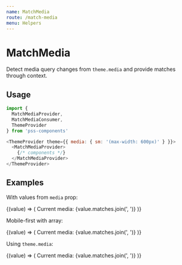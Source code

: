 ```yaml
---
name: MatchMedia
route: /match-media
menu: Helpers
---
```



# MatchMedia

Detect media query changes from `theme.media` and provide matches through context.


## Usage

```js
import {
  MatchMediaProvider,
  MatchMediaConsumer,
  ThemeProvider
} from 'pss-components'
```

```js
<ThemeProvider theme={{ media: { sm: '(max-width: 600px)' } }}>
  <MatchMediaProvider>
    {/* components */}
  </MatchMediaProvider>
</ThemeProvider>
```

## Examples

With values from `media` prop:

<Playground>
  <MatchMediaProvider
    media={{
      // definition order matter
      mobile: '(min-width: 0px)',
      tablet: '(min-width: 600px)',
      desktop: '(min-width: 1024px)'
    }}
  >
    <MatchMediaConsumer>
      {(value) => (
        <Box>
          Current media: {value.matches.join(', ')}
        </Box>
      )}
    </MatchMediaConsumer>
  </MatchMediaProvider>
</Playground>

Mobile-first with array:

<Playground>
  <MatchMediaProvider
    media={[
      '(min-width: 0px)',
      '(min-width: 600px)',
      '(min-width: 1024px)'
    ]}
  >
    <MatchMediaConsumer>
      {(value) => (
        <Box>
          Current media: {value.matches.join(', ')}
        </Box>
      )}
    </MatchMediaConsumer>
  </MatchMediaProvider>
</Playground>


Using `theme.media`:

<Playground>
  <MatchMediaProvider>
    <MatchMediaConsumer>
      {(value) => (
        <Box>
          Current media: {value.matches.join(', ')}
        </Box>
      )}
    </MatchMediaConsumer>
  </MatchMediaProvider>
</Playground>

